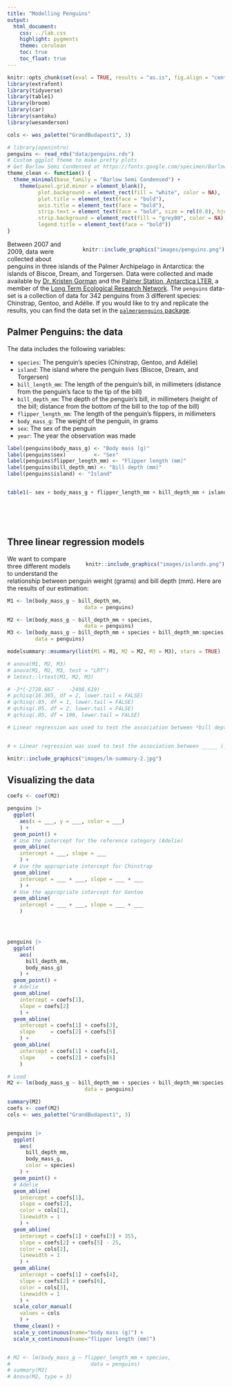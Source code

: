```yaml
---
title: "Modelling Penguins"
output:
  html_document:
    css: ../lab.css
    highlight: pygments
    theme: cerulean
    toc: true
    toc_float: true
---
```


```r
knitr::opts_chunk$set(eval = TRUE, results = "as.is", fig.align = "center", message = "false", echo = FALSE)
library(extrafont) 
library(tidyverse)
library(table1)
library(broom)
library(car)
library(santoku)
library(wesanderson)

cols <- wes_palette("GrandBudapest1", 3)

# library(openintro)
penguins <- read_rds("data/penguins.rds")
# Custom ggplot theme to make pretty plots
# Get Barlow Semi Condensed at https://fonts.google.com/specimen/Barlow+Semi+Condensed
theme_clean <- function() {
  theme_minimal(base_family = "Barlow Semi Condensed") +
    theme(panel.grid.minor = element_blank(),
          plot.background = element_rect(fill = "white", color = NA),
          plot.title = element_text(face = "bold"),
          axis.title = element_text(face = "bold"),
          strip.text = element_text(face = "bold", size = rel(0.8), hjust = 0),
          strip.background = element_rect(fill = "grey80", color = NA),
          legend.title = element_text(face = "bold"))
}


```





<div style= "float:right;position: relative; margin-left: 20px">
```r
knitr::include_graphics("images/penguins.png")
```
</div>





Between 2007 and 2009, data were collected about penguins in three islands of the Palmer Archipelago in Antarctica: the islands of Biscoe, Dream, and Torgersen. Data were collected and made available by [Dr. Kristen Gorman](https://www.uaf.edu/cfos/people/faculty/detail/kristen-gorman.php) and the [Palmer Station, Antarctica LTER](https://pallter.marine.rutgers.edu/), a member of the [Long Term Ecological Research Network](https://lternet.edu/). The `penguins` data-set is a collection of data for 342 penguins from 3 different species: Chinstrap, Gentoo, and Adélie. If you would like to try and replicate the results, you can find the data set in the [`palmerpenguins` package](https://cran.r-project.org/web/packages/palmerpenguins/index.html). 

## Palmer Penguins: the data


The data includes the following variables:

- `species`: The penguin's species (Chinstrap, Gentoo, and Adélie)
- `island`: The island where the penguin lives (Biscoe, Dream, and Torgersen)
- `bill_length_mm`: The length of the penguin's bill, in millimeters (distance from the penguin's face to the tip of the bill)
- `bill_depth_mm`: The depth of the penguin's bill, in millimeters (height of the bill; distance from the bottom of the bill to the top of the bill)
- `flipper_length_mm`: The length of the penguin's flippers, in millimeters
- `body_mass_g`: The weight of the penguin, in grams
- `sex`: The sex of the penguin
- `year`: The year the observation was made



```r
label(penguins$body_mass_g) <- "Body mass (g)"
label(penguins$sex)         <- "Sex"
label(penguins$flipper_length_mm) <- "Flipper length (mm)"
label(penguins$bill_depth_mm) <- "Bill depth (mm)"
label(penguins$island) <- "Island"


table1(~ sex + body_mass_g + flipper_length_mm + bill_depth_mm + island | species, data=penguins, caption = "Table 1: Measurements for three penguin species in the Palmer Archipelago", overall = FALSE)


```

<br/>
<br/>
<br/>

## Three linear regression models

<div style= "float:right;position: relative; margin-left: 20px">
```r
knitr::include_graphics("images/islands.png")
```
</div>

We want to compare three different models to understand the relationship between penguin weight (grams) and bill depth (mm). Here are the results of our estimation: 


```r
M1 <- lm(body_mass_g ~ bill_depth_mm,
                         data = penguins)

M2 <- lm(body_mass_g ~ bill_depth_mm + species,
                         data = penguins)
M3 <- lm(body_mass_g ~ bill_depth_mm + species + bill_depth_mm:species, 
         data = penguins)

modelsummary::msummary(list(M1 = M1, M2 = M2, M3 = M3), stars = TRUE)

# anova(M1, M2, M3)
# anova(M1, M2, M3, test = "LRT")
# lmtest::lrtest(M1, M2, M3)

# -2*(-2728.667 -	-2498.619)
# pchisq(16.365, df = 2, lower.tail = FALSE)
# qchisq(.05, df = 1, lower.tail = FALSE)
# qchisq(.05, df = 2, lower.tail = FALSE)
# qchisq(.05, df = 100, lower.tail = FALSE)
```




```r

# Linear regression was used to test the association between *bill depth* (*mm*) and *body mass* (gram) using data from n = *342* Penguins. *22.23%* of the variation in *body mass* was explained by *bill depth* ($R^2 = $ *22.23%*). There was a significant *negative* (positive/negative) association between *bill depth* and body-mass (B = *-191.64*; 95% CI = *-229.8*, *-153.5*; p < .001). On average, for every 1-*mm* difference in *bill depth*, penguins differ in mean *body mass* by *-191.64* *gram* 


# > Linear regression was used to test the association between _____ (_____) and _____ (_____) using data from n = _____ Penguins. _____% of the variation in _____ was explained by _____ ($R^2 =$ _____). There was a significant _____ (positive/negative) association between _____ and _____ (B = _____; 95% CI = _____, _____; p < .001). On average, for every 1-__ difference in _____, penguins differ in mean _____ by _____ _____. 

```





```r
knitr::include_graphics("images/lm-summary-2.jpg")
```




## Visualizing the data



```r

coefs <- coef(M2)

penguins |> 
  ggplot(
    aes(x = ___, y = ___, color = ___)
    ) + 
  geom_point() + 
  # Use the intercept for the reference category (Adelie)
  geom_abline(
    intercept = ___, slope = ___
    ) +
  # Use the appropriate intercept for Chinstrap
  geom_abline(
    intercept = ___ + ___, slope = ___ + ___
    ) +
  # Use the appropriate intercept for Gentoo
  geom_abline(
    intercept = ___ + ___, slope = ___ + ___
    ) 




penguins |> 
  ggplot(
    aes(
      bill_depth_mm, 
      body_mass_g)
    ) + 
  geom_point() + 
  # Adelie
  geom_abline(
    intercept = coefs[1],
    slope = coefs[2]
    ) +
  geom_abline(
    intercept = coefs[1] + coefs[3],
    slope     = coefs[2] + coefs[5]
    ) +
  geom_abline(
    intercept = coefs[1] + coefs[4],
    slope     = coefs[2] + coefs[6]
    ) 

```




```r

# Load
M2 <- lm(body_mass_g ~ bill_depth_mm + species + bill_depth_mm:species,
                         data = penguins)

summary(M2)
coefs <- coef(M2)
cols <- wes_palette("GrandBudapest1", 3)


penguins |> 
  ggplot(
    aes(
      bill_depth_mm, 
      body_mass_g, 
      color = species)
    ) + 
  geom_point() + 
  # Adelie
  geom_abline(
    intercept = coefs[1],
    slope = coefs[2],
    color = cols[1],
    linewidth = 1
    ) +
  geom_abline(
    intercept = coefs[1] + coefs[3] + 355,
    slope = coefs[2] + coefs[5] - 25,
    color = cols[2],
    linewidth = 1
    ) +
  geom_abline(
    intercept = coefs[1] + coefs[4],
    slope = coefs[2] + coefs[6],
    color = cols[3],
    linewidth = 1
    ) +
  scale_color_manual(
    values = cols
    ) + 
  theme_clean() + 
  scale_y_continuous(name="body mass (g)") + 
  scale_x_continuous(name="flipper length (mm)") 


# M2 <- lm(body_mass_g ~ flipper_length_mm + species,
#                          data = penguins)
# summary(M2)
# Anova(M2, type = 3)

```



